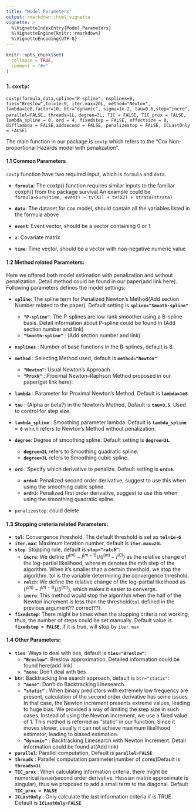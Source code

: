 ```yaml
---
title: "Model_Parameters"
output: rmarkdown::html_vignette
vignette: >
  %\VignetteIndexEntry{Model_Parameters}
  %\VignetteEngine{knitr::rmarkdown}
  %\VignetteEncoding{UTF-8}
---
```


```r
knitr::opts_chunk$set(
  collapse = TRUE,
  comment = "#>"
)
```


### 1. `coxtp`:

`coxtp(formula,data,spline="P-spline", nsplines=8, ties="Breslow",tol=1e-9, iter.max=20L, method="Newton",`
`lambda=1e8,factor=10, btr="dynamic", sigma=1e-2, tau=0.6,stop="incre", parallel=FALSE, threads=1L,`
`degree=3L, TIC = FALSE, TIC_prox = FALSE, lambda_spline = 0, ord = 4, fixedstep = FALSE, effectsize = 0,`
`difflambda = FALSE,addsecond = FALSE, penalizestop = FALSE, ICLastOnly = FALSE)`

The main function in our package is `coxtp` which refers to the "Cox Non-proportional Hazards model with penalization". 



#### 1.1 Common Parameters

`coxtp` function have two required input, which is `formula` and `data`.

* **` formula`**: The coxtp() function requires similar inputs to the familiar coxph() from the package survival.An example could be `formula=Surv(time, event) ~ tv(X1) + tv(X2) + strata(strata)`

* **`data`**: The dataset for cox model, should contain all the variables listed in the formula above
* **`event`**: Event vector, should be a vector containing 0 or 1
* **`z`**: Covariate matrix
* **`time`**: Time vector, should be a vector with non-negative numeric value

#### 1.2 Method related Parameters:

Here we offered both model estimation with penalization and without penalization. Detail method could be found in our paper(add link here). Following parameters defines the model settings:

* **`spline`**: The spline term for Penalized Newton's Method(Add section Number related to the paper). Default setting is **`spline="Smooth-spline"`**
  * **`"P-spline"`**: The P-splines are low rank smoother using a B-spline basis. Detail information about P-spline could be found in (Add section number and link)
  * **`"Smooth-spline"`** : (Add section number and link)
* **`nsplines`** : Number of base functions in the B-splines, default is 8.

* **`method`** : Selecting Method used, default is **`method="Newton"`**
  * **`"Newton"`**: Usual Newton’s Approach.
  * **`"ProxN"`** : Proximal Newton–Raphson Method proposed in our paper(get link here).
* **`lambda`** : Parameter for Proximal Newton's Method. Default is **`lambda=1e8`**
* **`tau`** : (Alpha or beta?) in the Newton's Method, Default is **`tau=0.5`**. Used to control for step size.
* **`lambda_spline`** :  Smoothing parameter lambda. Default is **`lambda_spline = 0`** which refers to Newton's Method without penalization.

* **`degree`**: Degree of smoothing spline. Default setting is **`degree=3L`**.
  * **`degree=2L`** refers to Smoothing quadratic spline.
  * **`degree=3L`** refers to Smoothing cubic spline.
  
* **`ord`** : Specify which derivative to penalize. Default setting is **`ord=4`**.
  * **`ord=4`**: Penalized second order derivative, suggest to use this when using the smoothing cubic spline.
  * **`ord=3`**: Penalized first order derivative, suggest to use this when using the smoothing quadratic spline.
  
* `penalizestop`: could delete
  
#### 1.3 Stopping creteria related Parameters:

* **`tol`**: Convergence threshold. The default threshold is set as **`tol=1e-6`**
* **`iter.max`**: Maximum Iteration number, default is **`iter.max=20L`**
* **`stop`**: Stopping rule, default is **`stop="ratch"`**:
  * **`incre`**: We define $(l^{(m)}-l^{(m-1)})/(l^{(m)}-l^{(0)})$ as the relative change of the log-partial likelihood, where m denotes the mth step of the algorithm. When it’s smaller than a certain threshold, we stop the algorithm. tol is the variable determining the convergence threshold. 
  * **`relch`**: We define the relative change of the log-partial likelihood as $(l^{(m)}-l^{(m-1)})/(l^{(m)})$, which makes it easier to converge. 
  * **`incre`**: This method would stop the algorithm when the half of the Newton increment is less than the threshold(`tol` defined in the previous argument?? correct??).

* **`fixedstep`**: There might be times when the stopping criteria not working, thus, the number of steps could be set manually. Default value is **`fixedstep = FALSE`**, if it is true, will stop by `iter.max`

#### 1.4 Other Parameters:

* **`ties`**: Ways to deal with ties, default is **`ties="Breslow"`**:
  * **`"Breslow"`**: Breslow approximation. Detailed information could be found here(add link)
  * **`"none`**: Don't deal with ties
  
* **`btr`**: Backtracking line search approach, default is `btr="static"`:
  * **`"none"`**: Don't do Backtracking Linesearch.
  * **`"static"`** : When binary predictors with extremely low frequency are present, calculation of the second order derivative has some issues. In that case, the Newton increment presents extreme values, leading to huge bias. We provided a way of limiting the step size in such cases. Instead of using the Newton increment, we use a fixed value of 1. This method is referred as “static” in our function. Since it moves slower, usually it can not achieve maximum likelihood estimator, leading to biased estimation.
  * **`"dynamic"`** : Backtracking Linesearch with Newton Increment. Detail information could be found at(Add link) 

* **`parallel`**: Parallel computation, Default is **`parallel=FALSE`**
* **`threads`** : Parallel computation parameter(number of cores)Default is **`threads=1L`**
* **`TIC_prox`** : When calculating information criteria, there might be numerical issue(second order derivative, Hessian matrix approximate is singular), thus we proposed to add a small term to the diagonal. Default **`TIC_prox = FALSE`**
* **`ICLastOnly`** : Only calculate the last information criteria if is TRUE. Default is **`ICLastOnly=FALSE`**




